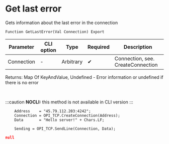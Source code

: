 ﻿---
sidebar_position: 8
---


# Get last error 
 Gets information about the last error in the connection



`Function GetLastError(Val Connection) Export`

  | Parameter | CLI option | Type | Required | Description |
  |-|-|-|-|-|
  | Connection | - | Arbitrary | &#x2714; | Connection, see. CreateConnection |

  
  Returns:  Map Of KeyAndValue, Undefined - Error information or undefined if there is no error

<br/>


:::caution
**NOCLI:** this method is not available in CLI version
:::
<br/>



```bsl title="1C:Enterprise/OneScript code example"
    Address    = "45.79.112.203:4242";
    Connection = OPI_TCP.CreateConnection(Address);
    Data       = "Hello server!" + Chars.LF;

    Sending = OPI_TCP.SendLine(Connection, Data);
```
 



```json title="Result"
null
```
